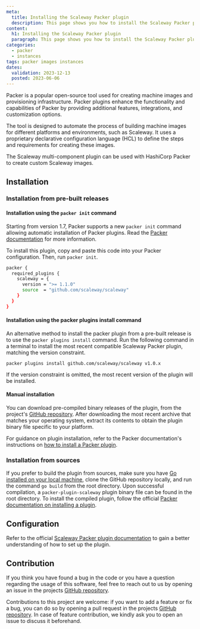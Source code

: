 ```yaml
---
meta:
  title: Installing the Scaleway Packer plugin
  description: This page shows you how to install the Scaleway Packer plugin to create custom Scaleway images.
content:
  h1: Installing the Scaleway Packer plugin
  paragraph: This page shows you how to install the Scaleway Packer plugin to create custom Scaleway images.
categories:
  - packer
  - instances
tags: packer images instances
dates:
  validation: 2023-12-13
  posted: 2023-06-06
---
```


Packer is a popular open-source tool used for creating machine images and provisioning infrastructure. Packer plugins enhance the functionality and capabilities of Packer by providing additional features, integrations, and customization options.

The tool is designed to automate the process of building machine images for different platforms and environments, such as Scaleway. It uses a proprietary declarative configuration language (HCL) to define the steps and requirements for creating these images.

The Scaleway multi-component plugin can be used with HashiCorp Packer to create custom Scaleway images.

## Installation

### Installation from pre-built releases

#### Installation using the `packer init` command

Starting from version 1.7, Packer supports a new `packer init` command allowing automatic installation of Packer plugins. Read the [Packer documentation](https://www.packer.io/docs/commands/init) for more information.

To install this plugin, copy and paste this code into your Packer configuration. Then, run `packer init`.

```sh
packer {
  required_plugins {
    scaleway = {
      version = ">= 1.1.0"
      source  = "github.com/scaleway/scaleway"
    }
  }
}
```

#### Installation using the packer plugins install command

An alternative method to install the packer plugin from a pre-built release is to use the `packer plugins install` command.
Run the following command in a terminal to install the most recent compatible Scaleway Packer plugin, matching the version constraint.

```
packer plugins install github.com/scaleway/scaleway v1.0.x
```

<Message type="tip">
    If the version constraint is omitted, the most recent version of the plugin will be installed.
</Message>

#### Manual installation

You can download pre-compiled binary releases of the plugin, from the project's [GitHub repository](https://github.com/scaleway/packer-plugin-scaleway/releases). After downloading the most recent archive that matches your operating system, extract its contents to obtain the plugin binary file specific to your platform.

For guidance on plugin installation, refer to the Packer documentation's instructions on [how to install a Packer plugin](https://www.packer.io/docs/extending/plugins/#installing-plugins).

### Installation from sources

If you prefer to build the plugin from sources, make sure you have [Go installed on your local machine](/tutorials/install-golang-ubuntu-bionic/), clone the GitHub repository locally, and run the command `go build` from the root directory. Upon successful compilation, a `packer-plugin-scaleway` plugin binary file can be found in the root directory. To install the compiled plugin, follow the official [Packer documentation on installing a plugin](https://developer.hashicorp.com/packer/docs/plugins#installing-plugins).

## Configuration

Refer to the official [Scaleway Packer plugin documentation](https://github.com/scaleway/packer-plugin-scaleway/tree/main/docs) to gain a better understanding of how to set up the plugin.

## Contribution

If you think you have found a bug in the code or you have a question regarding the usage of this software, feel free to reach out to us by opening an issue in the projects [GitHub repository](https://github.com/scaleway/packer-plugin-scaleway).

Contributions to this project are welcome: if you want to add a feature or fix a bug, you can do so by opening a pull request in the projects [GitHub repository](https://github.com/scaleway/packer-plugin-scaleway). In case of feature contribution, we kindly ask you to open an issue to discuss it beforehand.